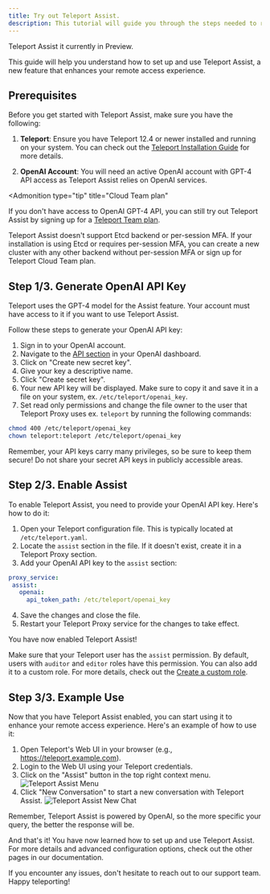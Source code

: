```yaml
---
title: Try out Teleport Assist.
description: This tutorial will guide you through the steps needed to run Teleport Assist on your own infrastructure.
---
```


<Admonition type="tip" title="Preview">
  Teleport Assist it currently in Preview.
</Admonition>

This guide will help you understand how to set up and use Teleport Assist, a new feature that enhances your remote access experience.

## Prerequisites

Before you get started with Teleport Assist, make sure you have the following:

1. **Teleport**: Ensure you have Teleport 12.4 or newer installed and running on your system.
You can check out the [Teleport Installation Guide](https://goteleport.com/docs/installation/) for more details.

2. **OpenAI Account**: You will need an active OpenAI account with GPT-4 API access as Teleport Assist relies on OpenAI services.

<Admonition
  type="tip"
  title="Cloud Team plan"
>
If you don't have access to OpenAI GPT-4 API, you can still try out Teleport Assist by signing up for a [Teleport Team plan](https://goteleport.com/pricing/).
</Admonition>

Teleport Assist doesn't support Etcd backend or per-session MFA. If your installation is using Etcd or requires per-session MFA,
you can create a new cluster with any other backend without per-session MFA or sign up for Teleport Cloud Team plan.

## Step 1/3. Generate OpenAI API Key

Teleport uses the GPT-4 model for the Assist feature. Your account must have access to it if you want to use Teleport Assist.

Follow these steps to generate your OpenAI API key:

1. Sign in to your OpenAI account.
2. Navigate to the [API section](https://platform.openai.com/account/api-keys) in your OpenAI dashboard.
3. Click on "Create new secret key".
4. Give your key a descriptive name.
5. Click "Create secret key".
6. Your new API key will be displayed. Make sure to copy it and save it in a file on your system, ex. `/etc/teleport/openai_key`.
7. Set read only permissions and change the file owner to the user that Teleport Proxy uses ex. `teleport` by running the following commands:

```bash
chmod 400 /etc/teleport/openai_key
chown teleport:teleport /etc/teleport/openai_key
```

Remember, your API keys carry many privileges, so be sure to keep them secure! Do not share your secret API keys in publicly accessible areas.

## Step 2/3. Enable Assist

To enable Teleport Assist, you need to provide your OpenAI API key. Here's how to do it:

1. Open your Teleport configuration file. This is typically located at `/etc/teleport.yaml`.
2. Locate the `assist` section in the file. If it doesn't exist, create it in a Teleport Proxy section.
3. Add your OpenAI API key to the `assist` section:

 ```yaml
proxy_service:
  assist:
    openai:
      api_token_path: /etc/teleport/openai_key
```

4. Save the changes and close the file.
5. Restart your Teleport Proxy service for the changes to take effect.

You have now enabled Teleport Assist!

Make sure that your Teleport user has the `assist` permission. By default, users with `auditor` and `editor` roles
have this permission. You can also add it to a custom role. For more details, check out the [Create a custom role](https://goteleport.com/docs/access-controls/getting-started/#step-33-create-a-custom-role).

## Step 3/3. Example Use

Now that you have Teleport Assist enabled, you can start using it to enhance your remote access experience.
Here's an example of how to use it:

1. Open Teleport's Web UI in your browser (e.g., https://teleport.example.com).
2. Login to the Web UI using your Teleport credentials.
3. Click on the "Assist" button in the top right context menu.
![Teleport Assist Menu](../img/assist/main-screen.png)
4. Click "New Conversation" to start a new conversation with Teleport Assist.
![Teleport Assist New Chat](../img/assist/assist-screen.png)

Remember, Teleport Assist is powered by OpenAI, so the more specific your query, the better the response will be.

And that's it! You have now learned how to set up and use Teleport Assist. For more details and advanced configuration options, check out the other pages in our documentation.

If you encounter any issues, don't hesitate to reach out to our support team. Happy teleporting!
